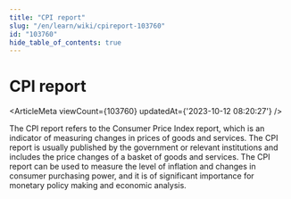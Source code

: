 ```yaml
---
title: "CPI report"
slug: "/en/learn/wiki/cpireport-103760"
id: "103760"
hide_table_of_contents: true
---
```



<Breadcrumbs current="CPI report" />

# CPI report

<ArticleMeta viewCount={103760} updatedAt={'2023-10-12 08:20:27'} />
<div className='border-solid border-b border-t-0 my-4 border-[var(--ifm-color-gray-300)]' />

The CPI report refers to the Consumer Price Index report, which is an indicator of measuring changes in prices of goods and services. The CPI report is usually published by the government or relevant institutions and includes the price changes of a basket of goods and services. The CPI report can be used to measure the level of inflation and changes in consumer purchasing power, and it is of significant importance for monetary policy making and economic analysis.
